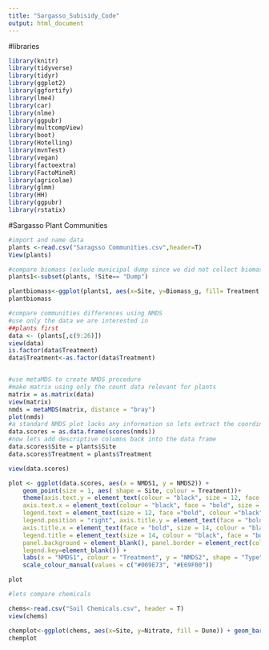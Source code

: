 ```yaml
---
title: "Sargasso_Subisidy_Code"
output: html_document
---
```


#libraries
```r
library(knitr)
library(tidyverse)
library(tidyr)
library(ggplot2)
library(ggfortify)
library(lme4)
library(car)
library(nlme)
library(ggpubr)
library(multcompView)
library(boot)
library(Hotelling)
library(mvnTest)
library(vegan)
library(factoextra)
library(FactoMineR)
library(agricolae)
library(glmm)
library(HH)
library(ggpubr)
library(rstatix)
```

#Sargasso Plant Communities 

```r
#import and name data
plants <-read.csv("Saragsso Communities.csv",header=T)
View(plants)

#compare biomass (exlude municipal dump since we did not collect biomass there)
plants1<-subset(plants, !Site== "Dump")

plantbiomass<-ggplot(plants1, aes(x=Site, y=Biomass_g, fill= Treatment )) + geom_bar(stat="identity",position=position_dodge()) + theme_bw() + xlab("Site") + ylab("biomass (g)") + ggtitle("") 
plantbiomass

#compare communities differences using NMDS
#use only the data we are interested in
##plants first
data <- (plants[,c(9:26)])
view(data)
is.factor(data$Treatment)
data$Treatment<-as.factor(data$Treatment)


#use metaMDS to create NMDS procedure
#make matrix using only the count data relevant for plants
matrix = as.matrix(data)
view(matrix)
nmds = metaMDS(matrix, distance = "bray") 
plot(nmds)
#a standard NMDS plot lacks any information so lets extract the coordinates and make it more informative
data.scores = as.data.frame(scores(nmds))
#now lets add descriptive columns back into the data frame 
data.scores$Site = plants$Site
data.scores$Treatment = plants$Treatment

view(data.scores)

plot <- ggplot(data.scores, aes(x = NMDS1, y = NMDS2)) + 
    geom_point(size = 1, aes( shape = Site, colour = Treatment))+ 
    theme(axis.text.y = element_text(colour = "black", size = 12, face = "bold"), 
    axis.text.x = element_text(colour = "black", face = "bold", size = 12), 
    legend.text = element_text(size = 12, face ="bold", colour ="black"), 
    legend.position = "right", axis.title.y = element_text(face = "bold", size = 14), 
    axis.title.x = element_text(face = "bold", size = 14, colour = "black"), 
    legend.title = element_text(size = 14, colour = "black", face = "bold"), 
    panel.background = element_blank(), panel.border = element_rect(colour = "black", fill = NA, size = 1.2),
    legend.key=element_blank()) + 
    labs(x = "NMDS1", colour = "Treatment", y = "NMDS2", shape = "Type")  + 
    scale_colour_manual(values = c("#009E73", "#E69F00")) 

plot

#lets compare chemicals

chems<-read.csv("Soil Chemicals.csv", header = T)
view(chems)

chemplot<-ggplot(chems, aes(x=Site, y=Nitrate, fill = Dune)) + geom_bar(stat="identity",position=position_dodge()) + theme_bw() + xlab("Site") + ylab("Nitrate") + ggtitle(" ") 
chemplot


```

